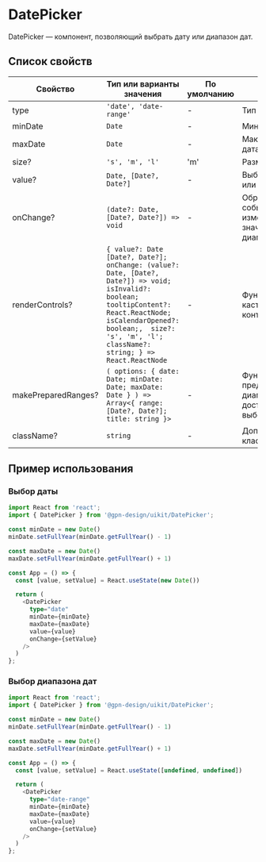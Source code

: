 
# DatePicker

DatePicker — компонент, позволяющий выбрать дату или диапазон дат.

## Список свойств

| Свойство              | Тип или варианты значения                                                                                                                                                                                                               | По умолчанию             | Описание                                                               |
| --------------------- | --------------------------------------------------------------------------------------------------------------------------------------------------------------------------------------------------------------------------------------- | ------------------------ | ---------------------------------------------------------------------- |
| type                  | `'date', 'date-range'`                                                                                                                                                                                                                  | -                        | Тип                                                                    |
| minDate               | `Date`                                                                                                                                                                                                                                  | -                        | Минимальная дата                                                       |
| maxDate               | `Date`                                                                                                                                                                                                                                  | -                        | Максимальная дата                                                      |
| size?                 | `'s', 'm', 'l'`                                                                                                                                                                                                                         | 'm'                      | Размер                                                                 |
| value?                | `Date, [Date?, Date?]`                                                                                                                                                                                                                  | -                        | Выбранная дата или диапазон дат                                        |
| onChange?             | `(date?: Date, [Date?, Date?]) => void`                                                                                                                                                                                                 | -                        | Обработчик события изменения значения даты или диапазона дат           |
| renderControls?       | `{ value?: Date [Date?, Date?]; onChange: (value?: Date, [Date?, Date?]) => void; isInvalid?: boolean; tooltipContent?: React.ReactNode; isCalendarOpened?: boolean;,  size?: 's', 'm', 'l'; className?: string; } => React.ReactNode` | -                        | Функция рендера кастомных контролов                                    |
| makePreparedRanges?   | `( options: { date: Date; minDate: Date; maxDate: Date } ) => Array<{ range: [Date?, Date?]; title: string }>`                                                                                                                          | -                        | Функция создания предопределенных диапазонов дат, доступных для выбора |
| className?            | `string`                                                                                                                                                                                                                                | -                        | Дополнительный класс                                                   |

## Пример использования

### Выбор даты

```ts
import React from 'react';
import { DatePicker } from '@gpn-design/uikit/DatePicker';

const minDate = new Date()
minDate.setFullYear(minDate.getFullYear() - 1)

const maxDate = new Date()
maxDate.setFullYear(minDate.getFullYear() + 1)

const App = () => {
  const [value, setValue] = React.useState(new Date())

  return (
    <DatePicker
      type="date"
      minDate={minDate}
      maxDate={maxDate}
      value={value}
      onChange={setValue}
    />
  )
};
```

### Выбор диапазона дат

```ts
import React from 'react';
import { DatePicker } from '@gpn-design/uikit/DatePicker';

const minDate = new Date()
minDate.setFullYear(minDate.getFullYear() - 1)

const maxDate = new Date()
maxDate.setFullYear(minDate.getFullYear() + 1)

const App = () => {
  const [value, setValue] = React.useState([undefined, undefined])

  return (
    <DatePicker
      type="date-range"
      minDate={minDate}
      maxDate={maxDate}
      value={value}
      onChange={setValue}
    />
  )
};
```